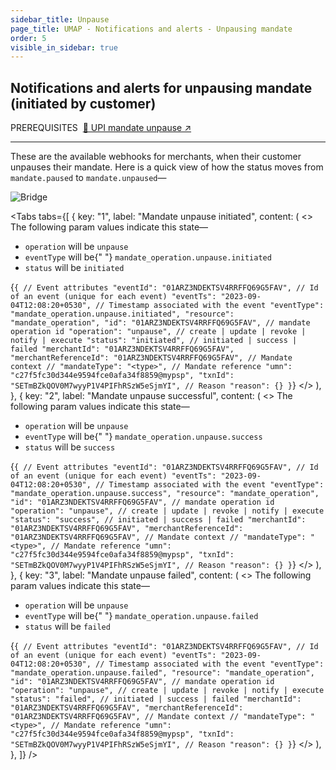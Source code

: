 ```yaml
---
sidebar_title: Unpause
page_title: UMAP - Notifications and alerts - Unpausing mandate
order: 5
visible_in_sidebar: true
---
```


## Notifications and alerts for unpausing mandate (initiated by customer)

<Text size="small" weight="600">
  PREREQUISITES&nbsp;
</Text>
<a href="/payments/umap/mandates/generic/unpause" target="_self">
  🌟 UPI mandate unpause ↗
</a>

<hr class="primary" />

These are the available webhooks for merchants, when their customer unpauses their mandate. Here is a quick view of how the status moves from `mandate.paused` to `mandate.unpaused`—

<img
  src="https://storage.googleapis.com/strapi-assets/latest/mandate_unpause/mandate_unpause.svg"
  alt="Bridge"
/>

<Tabs
  tabs={[
    {
      key: "1",
      label: "Mandate unpause initiated",
      content: (
        <>
          <Text>
            The following param values indicate this state—
            <ul>
              <li>
                <code>operation</code> will be <code>unpause</code>
              </li>
              <li>
                <code>eventType</code> will be{" "}
                <code>mandate_operation.unpause.initiated</code>
              </li>
              <li>
                <code>status</code> will be <code>initiated</code>
              </li>
            </ul>
          </Text>
          <CodeBlockWithCopy language="json">
            {`{
   // Event attributes
   "eventId": "01ARZ3NDEKTSV4RRFFQ69G5FAV", // Id of an event (unique for each event)
   "eventTs": "2023-09-04T12:08:20+0530", // Timestamp associated with the event
   "eventType": "mandate_operation.unpause.initiated",
   "resource": "mandate_operation",
   "id": "01ARZ3NDEKTSV4RRFFQ69G5FAV", // mandate operation id
   "operation": "unpause", // create | update | revoke | notify | execute
   "status": "initiated", // initiated | success | failed
   "merchantId": "01ARZ3NDEKTSV4RRFFQ69G5FAV",
   "merchantReferenceId": "01ARZ3NDEKTSV4RRFFQ69G5FAV",
   // Mandate context
   // "mandateType": "<type>",
   // Mandate reference
   "umn": "c27f5fc30d344e9594fce0afa34f8859@mypsp",
   "txnId": "SETmBZkQOV0M7wyyP1V4PIFhRSzW5eSjmYI",
   // Reason
   "reason": {}
}`}
          </CodeBlockWithCopy>
        </>
      ),
    },
    {
      key: "2",
      label: "Mandate unpause successful",
      content: (
        <>
          <Text>
            The following param values indicate this state—
            <ul>
              <li>
                <code>operation</code> will be <code>unpause</code>
              </li>
              <li>
                <code>eventType</code> will be{" "}
                <code>mandate_operation.unpause.success</code>
              </li>
              <li>
                <code>status</code> will be <code>success</code>
              </li>
            </ul>
          </Text>
          <CodeBlockWithCopy language="json">
            {`{
   // Event attributes
   "eventId": "01ARZ3NDEKTSV4RRFFQ69G5FAV", // Id of an event (unique for each event)
   "eventTs": "2023-09-04T12:08:20+0530", // Timestamp associated with the event
   "eventType": "mandate_operation.unpause.success",
   "resource": "mandate_operation",
   "id": "01ARZ3NDEKTSV4RRFFQ69G5FAV", // mandate operation id
   "operation": "unpause", // create | update | revoke | notify | execute
   "status": "success", // initiated | success | failed
   "merchantId": "01ARZ3NDEKTSV4RRFFQ69G5FAV",
   "merchantReferenceId": "01ARZ3NDEKTSV4RRFFQ69G5FAV",
   // Mandate context
   // "mandateType": "<type>",
   // Mandate reference
   "umn": "c27f5fc30d344e9594fce0afa34f8859@mypsp",
   "txnId": "SETmBZkQOV0M7wyyP1V4PIFhRSzW5eSjmYI",
   // Reason
   "reason": {}
}`}
          </CodeBlockWithCopy>
        </>
      ),
    },
    {
      key: "3",
      label: "Mandate unpause failed",
      content: (
        <>
          <Text>
            The following param values indicate this state—
            <ul>
              <li>
                <code>operation</code> will be <code>unpause</code>
              </li>
              <li>
                <code>eventType</code> will be{" "}
                <code>mandate_operation.unpause.failed</code>
              </li>
              <li>
                <code>status</code> will be <code>failed</code>
              </li>
            </ul>
          </Text>
          <CodeBlockWithCopy language="json">
            {`{
   // Event attributes
   "eventId": "01ARZ3NDEKTSV4RRFFQ69G5FAV", // Id of an event (unique for each event)
   "eventTs": "2023-09-04T12:08:20+0530", // Timestamp associated with the event
   "eventType": "mandate_operation.unpause.failed",
   "resource": "mandate_operation",
   "id": "01ARZ3NDEKTSV4RRFFQ69G5FAV", // mandate operation id
   "operation": "unpause", // create | update | revoke | notify | execute
   "status": "failed", // initiated | success | failed
   "merchantId": "01ARZ3NDEKTSV4RRFFQ69G5FAV",
   "merchantReferenceId": "01ARZ3NDEKTSV4RRFFQ69G5FAV",
   // Mandate context
   // "mandateType": "<type>",
   // Mandate reference
   "umn": "c27f5fc30d344e9594fce0afa34f8859@mypsp",
   "txnId": "SETmBZkQOV0M7wyyP1V4PIFhRSzW5eSjmYI",
   // Reason
   "reason": {}
}`}
          </CodeBlockWithCopy>
        </>
      ),
    },
  ]}
/>
